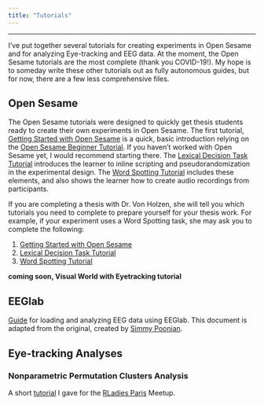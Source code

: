 ```yaml
---
title: "Tutorials"
---
```


----

I've put together several tutorials for creating experiments in Open Sesame and for analyzing Eye-tracking and EEG data. At the moment, the Open Sesame tutorials are the most complete (thank you COVID-19!). My hope is to someday write these other tutorials out as fully autonomous guides, but for now, there are a few less comprehensive files.


## Open Sesame

The Open Sesame tutorials were designed to quickly get thesis students ready to create their own experiments in Open Sesame. The first tutorial, [Getting Started with Open Sesame](Tutorials_Open_Sesame_start.html) is a quick, basic introduction relying on the [Open Sesame Beginner Tutorial](https://osdoc.cogsci.nl/3.2/tutorials/beginner/). If you haven't worked with Open Sesame yet, I would recommend starting there. The [Lexical Decision Task Tutorial](Tutorials_Open_Sesame_Lexical_decision.html) introduces the learner to inline scripting and pseudorandomization in the experimental design. The [Word Spotting Tutorial](Tutorials_Open_Sesame_Word_Spotting.html) includes these elements, and also shows the learner how to create audio recordings from participants.

If you are completing a thesis with Dr. Von Holzen, she will tell you which tutorials you need to complete to prepare yourself for your thesis work. For example, if your experiment uses a Word Spotting task, she may ask you to complete the following:

1. [Getting Started with Open Sesame](Tutorials_Open_Sesame_start.html)
2. [Lexical Decision Task Tutorial](Tutorials_Open_Sesame_Lexical_decision.html)
3. [Word Spotting Tutorial](Tutorials_Open_Sesame_Word_Spotting.html)


**coming soon, Visual World with Eyetracking tutorial**


## EEGlab

[Guide](files/eeglab steps_speech.pdf) for loading and analyzing EEG data using EEGlab. This document is adapted from the original, created by [Simmy Poonian](https://www.linkedin.com/in/simmy-poonian-4b588a176/?originalSubdomain=au).

## Eye-tracking Analyses

### Nonparametric Permutation Clusters Analysis

A short [tutorial](files/RLadies_Permutation_Clusters.R) I gave for the [RLadies Paris](https://github.com/rladies-paris) Meetup.
